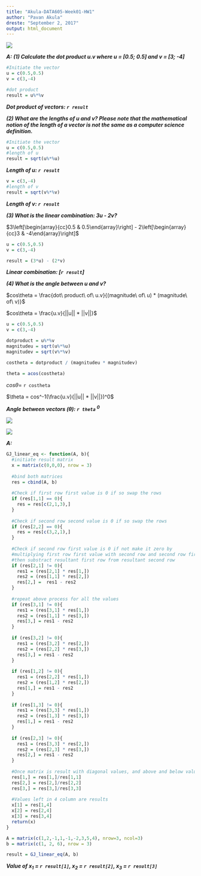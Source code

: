 ```yaml
---
title: "Akula-DATA605-Week01-HW1"
author: "Pavan Akula"
dreste: "September 2, 2017"
output: html_document
---
```


![](image1.png)

**_A:_**
**_(1) Calculate the dot product u.v where u = [0.5; 0.5] and v = [3; -4]_**

```r
#Initiate the vector
u = c(0.5,0.5)
v = c(3,-4)

#dot product
result = u%*%v
```
**_Dot product of vectors: `r result`_**

**_(2) What are the lengths of u and v? Please note that the mathematical notion of the length of a vector is not the same as a computer science definition._**

```r
#Initiate the vector
u = c(0.5,0.5)
#length of u
result = sqrt(u%*%u)
```
**_Length of u: `r result`_**

```r
v = c(3,-4)
#length of v
result = sqrt(v%*%v)
```
**_Length of v: `r result`_**

**_(3) What is the linear combination: 3u - 2v?_** 

$3\left[\begin{array}{cc}0.5 & 0.5\end{array}\right] - 2\left[\begin{array}{cc}3 & -4\end{array}\right]$

```r
u = c(0.5,0.5)
v = c(3,-4)

result = (3*u) - (2*v) 
```
**_Linear combination: [`r result`]_**

**_(4) What is the angle between u and v?_**

$cos\theta = \frac{dot\ product\ of\ u.v}{(magnitude\ of\ u) * (magnitude\ of\ v)}$

$cos\theta = \frac{u.v}{||u|| * ||v||}$

```r
u = c(0.5,0.5)
v = c(3,-4)

dotproduct = u%*%v
magnitudeu = sqrt(u%*%u)
magnitudev = sqrt(v%*%v)

costheta = dotproduct / (magnitudeu * magnitudev)

theta = acos(costheta)
```

$cos\theta =$ `r costheta`


$\theta = cos^-1(\frac{u.v}{||u|| * ||v||})^0$

**_Angle between vectors ($\theta$): `r theta` $^0$_**


![](image2.png)

![](image3.png)


**_A:_**

```r
GJ_linear_eq <- function(A, b){
  #initiate result matrix
  x = matrix(c(0,0,0), nrow = 3)
  
  #bind both matrices
  res = cbind(A, b)
  
  #Check if first row first value is 0 if so swap the rows
  if (res[1,1] == 0){
    res = res[c(2,1,3),]
  }
  
  #Check if second row second value is 0 if so swap the rows
  if (res[2,2] == 0){
    res = res[c(3,2,1),]
  }
  
  #Check if second row first value is 0 if not make it zero by 
  #multiplying first row first value with second row and second row first value with first row
  #then substract resultant first row from resultant second row
  if (res[2,1] != 0){
    res1 = (res[2,1] * res[1,])
    res2 = (res[1,1] * res[2,])
    res[2,] =  res1 - res2
  }
  
  #repeat above process for all the values
  if (res[3,1] != 0){
    res1 = (res[3,1] * res[1,])
    res2 = (res[1,1] * res[3,])
    res[3,] = res1 - res2
  }
  
  if (res[3,2] != 0){
    res1 = (res[3,2] * res[2,])
    res2 = (res[2,2] * res[3,])
    res[3,] = res1 - res2
  }
  
  if (res[1,2] != 0){
    res1 = (res[2,2] * res[1,])
    res2 = (res[1,2] * res[2,])
    res[1,] = res1 - res2
  }
  
  if (res[1,3] != 0){
    res1 = (res[3,3] * res[1,])
    res2 = (res[1,3] * res[3,])
    res[1,] = res1 - res2
  }
  
  if (res[2,3] != 0){
    res1 = (res[3,3] * res[2,])
    res2 = (res[2,3] * res[3,])
    res[2,] = res1 - res2
  }
  
  #Once matrix is result with diagonal values, and above and below values are zero, divide each row by its non zero value
  res[1,] = res[1,]/res[1,1]
  res[2,] = res[2,]/res[2,2]
  res[3,] = res[3,]/res[3,3]
  
  #Values left in 4 column are results
  x[1] = res[1,4]
  x[2] = res[2,4]
  x[3] = res[3,4]
  return(x)
}
```

```r
A = matrix(c(1,2,-1,1,-1,-2,3,5,4), nrow=3, ncol=3)
b = matrix(c(1, 2, 6), nrow = 3)

result = GJ_linear_eq(A, b)
```

**_Value of ${x}_1$ = `r result[1]`, ${x}_2$ = `r result[2]`, ${x}_3$ = `r result[3]`_**

